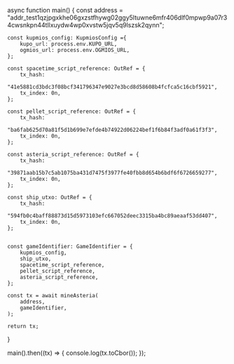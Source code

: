 
async function main() {
    const address =
        "addr_test1qzjpgxkhe06gxzstfhywg02ggy5ltuwne6mfr406dlf0mpwp9a07r34cwsnkpn44tllxuydw4wp0xvstw5jqv5q9lszsk2qynn";

    const kupmios_config: KupmiosConfig ={
        kupo_url: process.env.KUPO_URL,
        ogmios_url: process.env.OGMIOS_URL,
    };

    const spacetime_script_reference: OutRef = {
        tx_hash:
            "41e5881cd3bdc3f08bcf341796347e9027e3bcd8d58608b4fcfca5c16cbf5921",
        tx_index: 0n,
    };

    const pellet_script_reference: OutRef = {
        tx_hash:
            "ba6fab625d70a81f5d1b699e7efde4b74922d06224bef1f6b84f3adf0a61f3f3",
        tx_index: 0n,
    };

    const asteria_script_reference: OutRef = {
        tx_hash:
            "39871aab15b7c5ab1075ba431d7475f3977fe40fbb8d654b6bdf6f6726659277",
        tx_index: 0n,
    };

    const ship_utxo: OutRef = {
        tx_hash:
            "594fb0c4baff88873d15d5973103efc667052deec3315ba4bc89aeaaf53dd407",
        tx_index: 0n,
    };


    const gameIdentifier: GameIdentifier = {
        kupmios_config,
        ship_utxo,
        spacetime_script_reference,
        pellet_script_reference,
        asteria_script_reference,
    };

    const tx = await mineAsteria(
        address,
        gameIdentifier,
    );

    return tx;
}

main().then((tx) => {
    console.log(tx.toCbor());
});